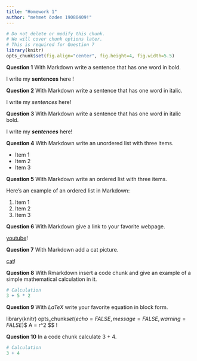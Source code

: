 ```yaml
---
title: "Homework 1"
author: "mehmet özden 19080409!"
---
```


```r
# Do not delete or modify this chunk.
# We will cover chunk options later.
# This is required for Question 7
library(knitr)
opts_chunk$set(fig.align="center", fig.height=4, fig.width=5.5)
```

**Question 1** With Markdown write a sentence that has one word in bold.


I  write  my **sentences** here !


**Question 2** With Markdown write a sentence that has one word in italic.

I  write  my _sentences_ here!

**Question 3** With Markdown write a sentence that has one word in italic bold.

I  write  my  **_sentences_** here!

**Question 4** With Markdown write an unordered list with three items.

* Item 1
* Item 2
* Item 3


**Question 5** With Markdown write an ordered list with three items.

Here's an example of an ordered list in Markdown:

1. Item 1
2. Item 2
3. Item 3




**Question 6** With Markdown give a link to your favorite webpage.

[youtube](http://youtube.com)!

**Question 7** With Markdown add a cat picture.

[cat](http://en.wikipedia.org/wiki/Cat)!

**Question 8** With Rmarkdown insert a code chunk and give an example of a simple mathematical calculation in it.

```r
# Calculation
3 + 5 * 2
```


**Question 9** With $LaTeX$ write your favorite equation in block form.

library(knitr)
opts_chunk$set(echo=FALSE, message=FALSE, warning=FALSE)
$$
A = \pi r^2
$$
!

**Question 10** In a code chunk calculate 3 + 4.
```r
# Calculation
3 + 4
```

